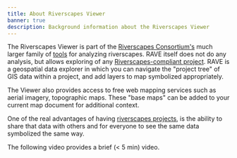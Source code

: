 ```yaml
---
title: About Riverscapes Viewer
banner: true
description: Background information about the Riverscapes Viewer
---
```


The Riverscapes Viewer is part of the [Riverscapes Consortium's](http://riverscapes.net) much larger family of [tools](https://riverscapes.net/Tools/) for analyzing riverscapes. RAVE itself does not do any analysis, but allows exploring of any [Riverscapes-compliant project](https://riverscapes.github.io/riverscapes-website/Technical_Reference/Documentation_Standards/Riverscapes_Projects/). RAVE is a geospatial data explorer in which you can navigate the "project tree" of GIS data within a project, and add layers to map symbolized appropriately.

The Viewer also provides access to free web mapping services such as aerial imagery, topographic maps. These "base maps" can be added to your current map document for additional context.

One of the real advantages of having [riverscapes projects](https://riverscapes.net/Tools/Technical_Reference/Documentation_Standards/Riverscapes_Projects/), is the ability to share that data with others and for everyone to see the same data symbolized the same way.

The following video provides a brief (< 5 min) video.

<Youtube embedId="9gFvuRWC2AI"/>
